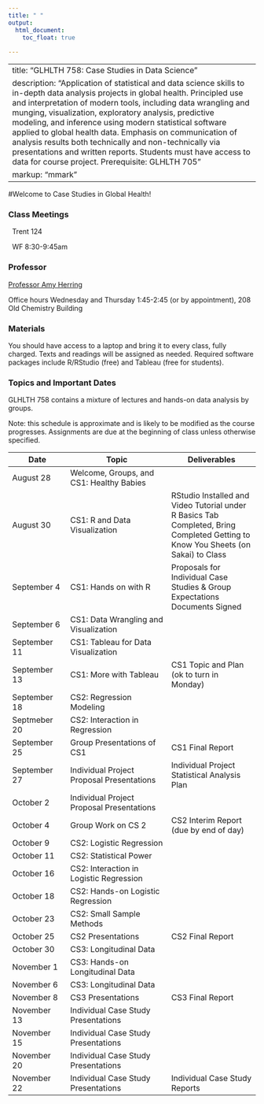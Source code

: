 ```yaml
---
title: " "
output: 
  html_document:
    toc_float: true
  
---
```





---
title: "GLHLTH 758: Case Studies in Data Science"
description: "Application of statistical and data science skills to in-depth data analysis projects in global health. Principled use and interpretation of modern tools, including data wrangling and munging, visualization, exploratory analysis, predictive modeling, and inference using modern statistical software applied to global health data. Emphasis on communication of analysis results both technically and non-technically via presentations and written reports. Students must have access to data for course project. Prerequisite: GLHLTH 705"
markup: "mmark"
---

#Welcome to Case Studies in Global Health!

### Class Meetings

<font color="#6CA0DC"><i class="fas fa-university fa-lg"></i></font> &nbsp; Trent 124 

<font color="#6CA0DC"><i class="fas fa-calendar-alt fa-lg"></i></font> &nbsp; WF 8:30-9:45am


### Professor

| [Professor Amy Herring](https://stat.duke.edu/people/amy-h-herring)  <a href="mailto:amy.herring@duke.edu" title="email"><i class="fa fa-envelope"></i></a> &nbsp; 

Office hours Wednesday and Thursday 1:45-2:45 (or by appointment), 208 Old Chemistry Building

### Materials

You should have access to a laptop and bring it to every class, fully charged. Texts and readings will be assigned as needed. Required software packages include R/RStudio (free) and Tableau (free for students).


### Topics and Important Dates
GLHLTH 758 contains a mixture of lectures and hands-on data analysis by groups.

Note: this schedule is approximate and is likely to be modified as the course progresses. Assignments are due at the beginning of class unless otherwise specified.

|Date           |Topic                      |Deliverables     |
| ----------    | -----------------         | --------------- |
| August 28     | Welcome, Groups, and CS1: Healthy Babies      |       |
| August 30     | CS1: R and Data Visualization    |     RStudio Installed and Video Tutorial under R Basics Tab Completed, Bring Completed Getting to Know You Sheets (on Sakai) to Class            |
| September 4   | CS1: Hands on with R  | Proposals for Individual Case Studies & Group Expectations Documents Signed |
| September 6   | CS1: Data Wrangling and Visualization | |
| September 11  | CS1: Tableau for Data Visualization | |
| September 13  | CS1: More with Tableau | CS1 Topic and Plan (ok to turn in Monday) |
| September 18  | CS2: Regression Modeling | |
| Septmeber 20  | CS2: Interaction in Regression | |
| September 25  | Group Presentations of CS1 | CS1 Final Report|
| September 27  | Individual Project Proposal Presentations | Individual Project Statistical Analysis Plan |
| October 2     | Individual Project Proposal Presentations |   | 
| October 4     | Group Work on CS 2 | CS2 Interim Report (due by end of day) |
| October 9    | CS2: Logistic Regression | |
| October 11    | CS2: Statistical Power |  |
| October 16    | CS2: Interaction in Logistic Regression |   |
| October 18    | CS2: Hands-on Logistic Regression | |
| October 23    | CS2: Small Sample Methods |   |
| October 25    | CS2 Presentations  |  CS2 Final Report | 
| October 30    | CS3: Longitudinal Data |   |
| November 1    | CS3: Hands-on Longitudinal Data | |
| November 6    | CS3: Longitudinal Data |  |
| November 8    | CS3 Presentations | CS3 Final Report |
| November 13   | Individual Case Study Presentations |   |
| November 15   | Individual Case Study Presentations |  |
| November 20 | Individual Case Study Presentations | |
| November 22 | Individual Case Study Presentations | Individual Case Study Reports |



